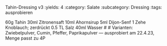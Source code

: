 Tahin-Dressing v3
:yields: 4
:category: Salate
:subcategory: Dressing
:tags: ausprobieren

60g Tahin
30ml Zitronensaft
10ml Ahornsirup
5ml Dijon-Senf
1 Zehe Knoblauch; zerdrückt
0.5 TL Salz
40ml Wasser
# 
# Varianten: Zwiebelpulver, Cumin, Pfeffer, Paprikapulver
---
ausprobiert am 22.4.23, Menge passt zu 4P
